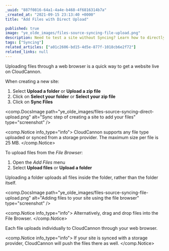 ```yaml
---
_uuid: "887f0816-64a1-4a4e-b468-4f6816314b7a"
_created_at: "2021-09-15 23:13:40 +0000"
title: "Add Files with Direct Upload"

published: true
image: "ye_olde_images/files-source-syncing-file-upload.png"
description: Need to test a site without Syncing? Learn how to directly upload files your source files.
tags: ["Syncing"]
related_articles: ["a01c2606-bd15-4d5e-877f-1018cb6e2f72"]
related_links: null
---
```


Uploading files through a web browser is a quick way to get a website live on CloudCannon.

When creating a new site:

1. Select **Upload a folder** or **Upload a zip file**
2. Click on **Select your folder** or **Select your zip file**
3. Click on **Sync Files**

<comp.DocsImage path="ye_olde_images/files-source-syncing-direct-upload.png" alt="Sync step of creating a site to add your files" type="screenshot" />

<comp.Notice info_type="info">
  CloudCannon supports any file type uploaded or synced from a storage provider. The maximum size per file is 25 MB.
</comp.Notice>

To upload files from the *File Browser*\:

1. Open the *Add Files* menu
2. Select **Upload files** or **Upload a folder**

Uploading a folder uploads all files inside the folder, rather than the folder itself.

<comp.DocsImage path="ye_olde_images/files-source-syncing-file-upload.png" alt="Adding files to your site using the file browser" type="screenshot" />

<comp.Notice info_type="info">
  Alternatively, drag and drop files into the File Browser.
</comp.Notice>

Each file uploads individually to CloudCannon through your web browser.

<comp.Notice info_type="info">
  If your site is synced with a storage provider, CloudCannon will push the files there as well.
</comp.Notice>
